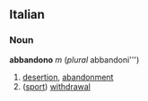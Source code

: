 ==Italian==
===Noun===
'''abbandono''' ''m'' (''plural'' abbandoni''')
# [[desertion]], [[abandonment]]
# ([[sport]]) [[withdrawal]]